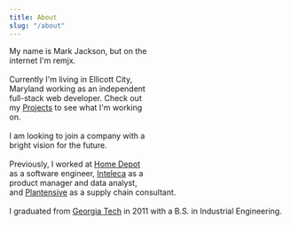 ```yaml
---
title: About
slug: "/about"
---
```


<div>
    <div
        style="float: right; height: 234px; width: 250px; border-radius: 50%; overflow: hidden; margin-bottom: 1rem"
    >
        <img src="./headshot-250w.png" />
    </div>
    <span>My name is Mark Jackson, but on the internet I'm remjx.</span>
    <br /><br />
    <span>Currently I'm living in Ellicott City, Maryland working as an independent full-stack web developer. Check out my <a href="/projects">Projects</a> to see what I'm working on.</span>
    <br /><br />
    I am looking to join a company with a bright vision for the future.
    <br /><br />
    <span>Previously, I worked at <a href="https://www.homedepot.com/">Home Depot</a> as a software engineer, <a href="https://inteleca.com/">Inteleca</a> as a product manager and data analyst, and <a href="https://plantensive.com/">Plantensive</a> as a supply chain consultant.</span>
    <br /><br />
    <span>I graduated from <a href="https://gatech.edu">Georgia Tech</a> in 2011 with a B.S. in Industrial Engineering.</span>
</div>
